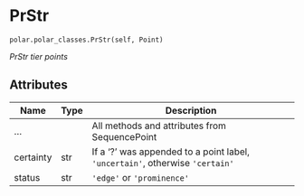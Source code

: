 # PrStr { #aligned_textgrid.polar.polar_classes.PrStr }

`polar.polar_classes.PrStr(self, Point)`

_PrStr tier points_

## Attributes

| Name      | Type   | Description                                                                  |
|-----------|--------|------------------------------------------------------------------------------|
| ...       |        | All methods and attributes from SequencePoint                                |
| certainty | str    | If a '?' was appended to a point label, `'uncertain'`, otherwise `'certain'` |
| status    | str    | `'edge'` or `'prominence'`                                                   |